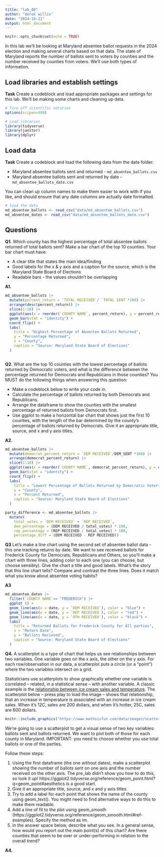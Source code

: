 ```yaml
---
title: "lab_08"
author: "derek willis"
date: "2024-10-21"
output: html_document
---
```


```r
knitr::opts_chunk$set(echo = TRUE)
```

In this lab we'll be looking at Maryland absentee ballot requests in the 2024 election and making several charts based on that data. The state of Maryland reports the number of ballots sent to voters by counties and the number received by counties from voters. We'll use both types of information.

## Load libraries and establish settings

**Task** Create a codeblock and load appropriate packages and settings for this lab. We'll be making some charts and cleaning up data.

```r
# Turn off scientific notation
options(scipen=999)

# Load libraries
library(tidyverse)
library(janitor)
library(dplyr)
```

## Load data

**Task** Create a codeblock and load the following data from the data folder:

-   Maryland absentee ballots sent and returned - `md_absentee_ballots.csv`
-   Maryland absentee ballots sent and returned by date - `md_absentee_ballots_date.csv`

You can clean up column names to make them easier to work with if you like, and should ensure that any date columns are actually date formatted.

```r
# load the data
md_absentee_ballots <- read_csv("data/md_absentee_ballots.csv")
md_absentee_dates <- read_csv("data/md_absentee_ballots_date.csv")
```

## Questions

**Q1.** Which county has the highest percentage of total absentee ballots returned of total ballots sent? Make a bar chart of the top 10 counties. Your bar chart must have:

-   A clear title that states the main idea/finding
-   Good labels for the x & y axis and a caption for the source, which is the Maryland State Board of Elections
-   Readable bars - the values shouldn't be overlapping

**A1.** 

```r
md_absentee_ballots |>
  mutate(percent_return = `TOTAL RECEIVED`/ `TOTAL SENT`*100) |>
  arrange(desc(percent_return)) |>
  slice(1:10) |>
  ggplot(aes(x = reorder(`COUNTY NAME`, percent_return), y = percent_return)) +
  geom_bar(stat = "identity") +
  coord_flip() +
  labs(
    title = "Highest Percentage of Absentee Ballots Returned", 
    y = "Percentage Returned",
    x = "County",
    caption = "Source: Maryland State Board of Elections"
  )
  
```

**Q2.** What are the top 10 counties with the lowest percentage of ballots returned by Democratic voters, and what is the difference between the percentage returned for Democrats and Republicans in those counties? You MUST do the following things when answering this question:

-   Make a codeblock below to write your code in.
-   Calculate the percentage of ballots returned by both Democrats and Republicans.
-   Arrange the dataframe to show the counties with the smallest percentage of returned ballots from Democrats first.
-   Use ggplot to make a horizontal bar chart that shows just the first 10 counties, with the length of the bar determined by the county's percentage of ballots returned by Democrats. Give it an appropriate title, source, and x and y axis titles.

**A2.**

```r
md_absentee_ballots |>
  mutate(democrat_percent_return = `DEM RECEIVED`/DEM_SENT *100) |>
  arrange(democrat_percent_return) |>
  slice(1:10) |>
  ggplot(aes(x = reorder(`COUNTY NAME`, democrat_percent_return), y = democrat_percent_return)) + 
  geom_bar(stat = "identity") +
  coord_flip() +
  labs(
    title = "Lowest Percentage of Ballots Returned by Democratic Voters",
    y = "County", 
    x = "Percent Returned",
    caption = "Source: Maryland State Board of Elections"
  )
```
```r

party_difference <- md_absentee_ballots |>
  mutate(
    total_votes = `DEM RECEIVED` + `REP RECEIVED`,
    dem_percentage = (DEM RECEIVED / total_votes) * 100,
    rep_percentage = (REP RECEIVED / total_votes) * 100,
    percentage_diff = (DEM RECEIVED - REP RECEIVED))
```


**Q3** Let's make a line chart using the second set of absentee ballot data - this one tracking returns by date. We want to see received ballots for Frederick County for Democrats, Republicans and Others, so you'll make a chart with three lines, adding color to each one (you can choose, but choose sensibly). Give the chart a title and good labels. What's the story that this line chart tells? Compare and contrast the three lines. Does it match what you know about absentee voting habits?

**A3** 

```r
md_absentee_dates |>
  filter(`COUNTY NAME`== "FREDERICK") |>
  ggplot () +
  geom_line(aes(x = date, y = `DEM RECEIVED`), color = "blue") +
  geom_line(aes(x = date, y = `REP RECEIVED`), color = "red") +
  geom_line(aes(x = date, y = `OTH RECEIVED`), color = "black") +
  labs(
    title = "Returned Ballots for Frederick County for All parties",
    x = "Return Date",
    y = "Ballots Recieved",
    caption = "Source: Maryland State Board of Elections"
  )
```

**Q4.** A scatterplot is a type of chart that helps us see relationships between two variables. One variable goes on the x axis, the other on the y axis. For each row/observation in our data, a scatterplot puts a circle (or a "point") where the two variables intersect on a grid.

Statisticians use scatterplots to show graphically whether one variable is correlated -- related, in a statistical sense -- with another variable. A classic example is the [relationship between ice cream sales and temperature](https://www.mathsisfun.com/data/scatter-xy-plots.html). The scatterplot below -- press play to load the image -- shows that relationship, that an increase in temperature is associated with an increase in ice cream sales. When it's 12C, sales are 200 dollars, and when it's hotter, 25C, sales are 600 dollars.

```r
knitr::include_graphics("https://www.mathsisfun.com/data/images/scatter-ice-cream1.svg")
```

We're going to use a scatterplot to get a visual sense of two key variables: ballots sent and ballots returned. We want to plot both of those for each county in Maryland. IMPORTANT: you need to choose whether you use total ballots or one of the parties.

Follow these steps:

1. Using the first dataframe (the one without dates), make a scatterplot showing the number of ballots sent on one axis and the number received on the other axis. The pre_lab didn't show you how to do this, so look it up! https://ggplot2.tidyverse.org/reference/geom_point.html?q=geom_point#aesthetics is a good start.
2. Give it an appropriate title, source, and x and y axis titles.
3. Try to add a label for each point that shows the name of the county using geom_text(). You might need to find alternative ways to do this to make them readable.
4. Add a line of fit to the plot using geom_smooth (https://ggplot2.tidyverse.org/reference/geom_smooth.html#ref-examples). Specify the method as lm.
5. In the answer space below, describe what you see. In a general sense, how would you report out the main point(s) of this chart? Are there counties that seem to be over or under-performing in relation to the overall trend?

**A4.** 

```r

 
```

